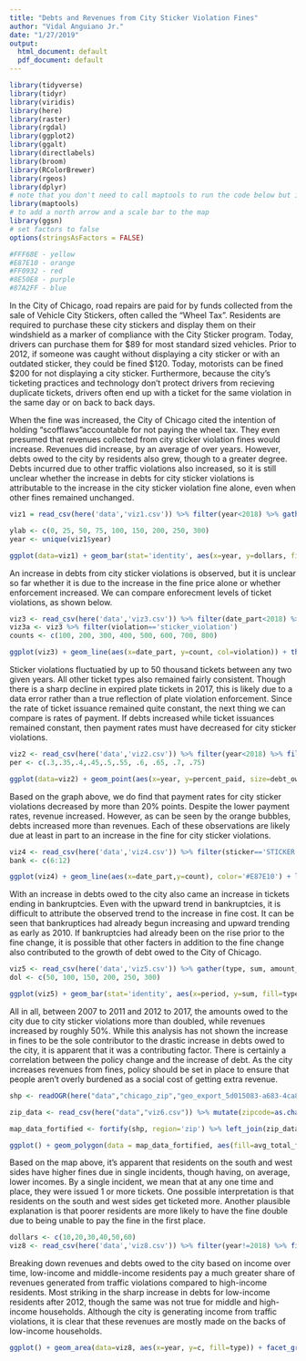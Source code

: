 ```yaml
---
title: "Debts and Revenues from City Sticker Violation Fines"
author: "Vidal Anguiano Jr."
date: "1/27/2019"
output:
  html_document: default
  pdf_document: default
---
```


```r
library(tidyverse)
library(tidyr)
library(viridis)
library(here)
library(raster)
library(rgdal)
library(ggplot2)
library(ggalt)
library(directlabels)
library(broom)
library(RColorBrewer)
library(rgeos)
library(dplyr)
# note that you don't need to call maptools to run the code below but it needs to be installed.
library(maptools)
# to add a north arrow and a scale bar to the map
library(ggsn)
# set factors to false
options(stringsAsFactors = FALSE)

#FFF68E - yellow
#E87E10 - orange
#FF0932 - red
#8E50E8 - purple
#87A2FF - blue
```

In the City of Chicago, road repairs are paid for by funds collected from the sale of Vehicle City Stickers, often called the "Wheel Tax". Residents are required to purchase these city stickers and display them on their windshield as a marker of compliance with the City Sticker program. Today, drivers can purchase them for \$89 for most standard sized vehicles. Prior to 2012, if someone was caught without displaying a city sticker or with an outdated sticker, they could be fined $120. Today, motorists can be fined \$200 for not displaying a city sticker. Furthermore, because the city's ticketing practices and technology don't protect drivers from recieving duplicate tickets, drivers often end up with a ticket for the same violation in the same day or on back to back days. 

When the fine was increased, the City of Chicago cited the intention of holding "scofflaws"accountable for not paying the wheel tax. They even presumed that revenues collected from city sticker violation fines would increase. Revenues did increase, by an average of over years. However, debts owed to the city by residents also grew, though to a greater degree. Debts incurred due to other traffic violations also increased, so it is still unclear whether the increase in debts for city sticker violations is attributable to the increase in the city sticker violation fine alone, even when other fines remained unchanged.

```r
viz1 = read_csv(here('data','viz1.csv')) %>% filter(year<2018) %>% gather(money_type, dollars, amount_due:total_paid) %>% mutate(com_col = paste(type, money_type, sep='_')) %>% dplyr::select(year, com_col, dollars)

ylab <- c(0, 25, 50, 75, 100, 150, 200, 250, 300)
year <- unique(viz1$year)
```


```r
ggplot(data=viz1) + geom_bar(stat='identity', aes(x=year, y=dollars, fill=com_col), position="dodge") + scale_y_continuous(labels = paste0('$',ylab, "M"), breaks = 10^6 * ylab) + scale_fill_manual(values=c('#C2C4C2','#989B98','#FFF68E','#87A2FF'), labels = c("Other-Debts", "Other-Revenue", 'Sticker-Debts','Sticker-Revenue')) + labs(title = "Debts owed to Chicago for sticker violations grew more than \nrevenues", subtitle = "Price of sticker violation ticket rose to $200 from $120 in 2012", caption='Source: ProPublica', x = "Year", y = "Dollars ($)", fill = "Ticket Type\n") + theme_minimal() + theme(plot.title = element_text( size=20, face="bold", color='white'), panel.background = element_rect(fill = "#575757", colour = "#575757"),panel.grid.major=element_line(color='gray'), panel.grid.minor=element_line(color='gray45'), plot.background = element_rect(fill = "#575757"), text=element_text(size=14, family="Yanone Kaffeesatz", color='white'), axis.text.y=element_text(color='white'), axis.text.x=element_text(color='white'), legend.background = element_rect(fill='#575757', color='transparent')) + scale_x_continuous(labels=year, breaks=year)

```

An increase in debts from city sticker violations is observed, but it is unclear so far whether it is due to the increase in the fine price alone or whether enforcement increased. We can compare enforecment levels of ticket violations, as shown below.

```r
viz3 <- read_csv(here('data','viz3.csv')) %>% filter(date_part<2018) %>% dplyr::select(date_part, cleaning_violation, plate_violation, parking_violation, sticker_violation, zone_violation, traffic_violation) %>% gather(violation, count, cleaning_violation:traffic_violation) %>% mutate(violation=factor(violation, levels=c("parking_violation", "plate_violation", "cleaning_violation", "sticker_violation", "zone_violation", "traffic_violation")))
viz3a <- viz3 %>% filter(violation=='sticker_violation')
counts <- c(100, 200, 300, 400, 500, 600, 700, 800)
```

```r
ggplot(viz3) + geom_line(aes(x=date_part, y=count, col=violation)) + theme_minimal() + labs(title = "Sticker violation tickets were issued at fairly constant rate over time\n despite increase in debts owed due to sticker tickets", subtitle = "Comparing Counts of Ticket Types Issued (2007 - 2017)", caption='Source: ProPublica', x = "Year", y = "Number of Tickets Issued", color = "Violation Type") + scale_x_continuous(labels=year, breaks=year) + scale_y_continuous(labels = paste0(counts, "K"), breaks = 10^3 * counts) + scale_colour_manual(values=c(parking_violation="green", plate_violation="orange", cleaning_violation="purple", sticker_violation="Blue", zone_violation='gray', traffic_violation='red'), labels = c('Parking', 'Expired Plate', 'Cleaning', 'Sticker', 'Zone', "Traffic")) + theme(plot.title = element_text( size=20, face="bold", color='white'), panel.background = element_rect(fill = "#575757", colour = "#575757"),panel.grid.major=element_line(color='gray', size=0.2), panel.grid.minor=element_line(color='gray45'), plot.background = element_rect(fill = "#575757"), text=element_text(size=14, family="Yanone Kaffeesatz", color='white'), axis.text.y=element_text(color='white'), axis.text.x=element_text(color='white'), legend.background = element_rect(fill='#575757', color='transparent')) + scale_color_manual(values=c('#E87E10','#FF0932','#8E50E8','#FFF68E', '#87A2FF', 'white'), labels = c('Parking','Expired Plate','Cleaning','Sticker','Zone','Traffic'))
```
Sticker violations fluctuatied by up to 50 thousand tickets between any two given years. All other ticket types also remained fairly consistent. Though there is a sharp decline in expired plate tickets in 2017, this is likely due to a data error rather than a true reflection of plate violation enforcement. Since the rate of ticket issuance remained quite constant, the next thing we can compare is rates of payment. If debts increased while ticket issuances remained constant, then payment rates must have decreased for city sticker violations.
```r
viz2 <- read_csv(here('data','viz2.csv')) %>% filter(year<2018) %>% filter(type=='STICKER')
per <- c(.3,.35,.4,.45,.5,.55, .6, .65, .7, .75)
```


```r
ggplot(data=viz2) + geom_point(aes(x=year, y=percent_paid, size=debt_owed), color='#FFF68E') + geom_point(aes(x=year, y=percent_paid, size=rev_collected), color='#87A2FF', alpha=.6) + geom_line(aes(x=year,y=percent_paid)) + scale_size_continuous(range = c(2,14), labels=c('$20M','$25M', '$30M','$35M', '$40M', '$45M', '$50M'), breaks=c(20000000,25000000,30000000, 35000000, 40000000, 45000000, 50000000)) + labs(title = "Though payment rates for sticker violation tickets declined, \nrevenue increased, but debts grew more", caption='Source: ProPublica', x = "Year", y = "Payment Rate (%)", size = "Revenue Collected/Debt Owed ($)") + theme_minimal() + scale_x_continuous(labels=year,breaks=year) + scale_y_continuous(labels = paste0(per*100, "%"), breaks = per) + theme(plot.title = element_text( size=20, face="bold", color='white'), panel.background = element_rect(fill = "#575757", colour = "#575757"),panel.grid.major=element_line(color='gray'), panel.grid.minor=element_line(color='gray45'), plot.background = element_rect(fill = "#575757"), text=element_text(size=14, family="Yanone Kaffeesatz", color='white'), axis.text.y=element_text(color='white'), axis.text.x=element_text(color='white'), legend.background = element_rect(fill='#575757', color='transparent')) + geom_dl(aes(x=2016, y=.59,label='Revenue greater than debts'),method="smart.grid", color='white') + geom_dl(aes(x=2018, y=.46,label='Debts greater than revenues'), method="first.points", color='white')
```

Based on the graph above, we do find that payment rates for city sticker violations decreased by more than 20% points. Despite the lower payment rates, revenue increased. However, as can be seen by the orange bubbles, debts increased more than revenues. Each of these observations are likely due at least in part to an increase in the fine for city sticker violations.

```r
viz4 <- read_csv(here('data','viz4.csv')) %>% filter(sticker=='STICKER') %>% filter(ticket_queue=='Bankruptcy') %>% filter(date_part<2018)
bank <- c(6:12)
```



```r
ggplot(viz4) + geom_line(aes(x=date_part,y=count), color='#E87E10') + labs(title = "Bankruptcies skyrocket post-2012, up by nearly 4 thousand \nthe previous year", subtitle = "Tickets ending in bankruptcy from 2007 to 2017", caption='Source: ProPublica', x = "Year", y = "Tickets Ending in Bankruptcy", size = "Revenue Collected/Debt Owed ($)") + theme_minimal() + theme(plot.title = element_text( size=20, face="bold", color='white'), panel.background = element_rect(fill = "#575757", colour = "#575757"),panel.grid.major=element_line(color='gray'), panel.grid.minor=element_line(color='gray45'), plot.background = element_rect(fill = "#575757"), text=element_text(size=14, family="Yanone Kaffeesatz", color='white'), axis.text.y=element_text(color='white'), axis.text.x=element_text(color='white'), legend.background = element_rect(fill='#575757', color='transparent'))  + scale_x_continuous(labels=year,breaks=year) + scale_y_continuous(labels = paste0(bank, "K"), breaks = bank*1000)
```

With an increase in debts owed to the city also came an increase in tickets ending in bankruptcies. Even with the upward trend in bankruptcies, it is difficult to attribute the observed trend to the increase in fine cost. It can be seen that bankruptices had already begun increasing and upward trending as early as 2010. If bankruptcies had already been on the rise prior to the fine change, it is possible that other facters in addition to the fine change also contributed to the growth of debt owed to the City of Chicago.

```r
viz5 <- read_csv(here('data','viz5.csv')) %>% gather(type, sum, amount_due:total_payments) %>% mutate(period = factor(period, levels=c('pre-2012','post-2012')))
dol <- c(50, 100, 150, 200, 250, 300)
```

```r
ggplot(viz5) + geom_bar(stat='identity', aes(x=period, y=sum, fill=type), position="dodge") + labs(title = "Though revenues increased after rate hike, debt increased by more\n than twice the amount in the same period", caption='Source: ProPublica', x = "Period", y = "Dollars", fill="") + theme_minimal() + scale_x_discrete(labels=c("Pre-2012", "Post-2012")) + scale_fill_manual(values=c('#FFF68E','#87A2FF'), labels = c('Debts','Revenues')) + scale_y_continuous(labels = paste0('$',dol,'M'), breaks = dol*1000000) + theme(plot.title = element_text( size=20, face="bold", color='white'), panel.background = element_rect(fill = "#575757", colour = "#575757"),panel.grid.major=element_line(color='gray'), panel.grid.minor=element_line(color='gray45'), plot.background = element_rect(fill = "#575757"), text=element_text(size=14, family="Yanone Kaffeesatz", color='white'), axis.text.y=element_text(color='white'), axis.text.x=element_text(color='white'), legend.background = element_rect(fill='#575757', color='transparent')) 
```

All in all, between 2007 to 2011 and 2012 to 2017, the amounts owed to the city due to city sticker violations more than doubled, while revenues increased by roughly 50%. While this analysis has not shown the increase in fines to be the sole contributor to the drastic increase in debts owed to the city, it is apparent that it was a contributing factor. There is certainly a correlation between the policy change and the increase of debt. As the city increases revenues from fines, policy should be set in place to ensure that people aren't overly burdened as a social cost of getting extra revenue.

```r
shp <- readOGR(here("data","chicago_zip","geo_export_5d015083-a683-4ca8-8226-38c954778ae2.shp"), layer='geo_export_5d015083-a683-4ca8-8226-38c954778ae2')

zip_data <- read_csv(here("data","viz6.csv")) %>% mutate(zipcode=as.character(zipcode))

map_data_fortified <- fortify(shp, region='zip') %>% left_join(zip_data, by=c("id" = "zipcode"))
```

```r
ggplot() + geom_polygon(data = map_data_fortified, aes(fill=avg_total_fines, x=long, y=lat, group=group)) + geom_path(data = map_data_fortified, aes(x=long, y=lat, group=group), color='black', size=0.1) + coord_equal() + coord_proj("+proj=tmerc +lat_0=36.66666666666666 +lon_0=-88.33333333333333 +k=0.9999749999999999 +x_0=300000 +y_0=0 +ellps=GRS80 +datum=NAD83 +to_meter=0.3048006096012192 +no_defs") + scale_fill_viridis(option = "magma", direction = 1) + labs(title = "Amount owed from single ticketing \nincidents higher, on average, in city's \nsouth and west sides", caption='Source: ProPublica', x = "South", y = "West", fill="Total Fines per Incident") + theme(plot.title = element_text( size=20, face="bold", color='white'), panel.background = element_rect(fill = "#575757", colour = "#575757"),panel.grid.major=element_line(color='gray'), panel.grid.minor=element_line(color='gray45'), plot.background = element_rect(fill = "#575757"), text=element_text(size=14, family="Yanone Kaffeesatz", color='white'), axis.text.y=element_text(color='#575757'), axis.text.x=element_text(color='#575757'), legend.background = element_rect(fill='#575757')) 
```


Based on the map above, it's apparent that residents on the south and west sides have higher fines due in single incidents, though having, on average, lower incomes. By a single incident, we mean that at any one time and place, they were issued 1 or more tickets. One possible interpretation is that residents on the south and west sides get ticketed more. Another plausible explanation is that poorer residents are more likely to have the fine double due to being unable to pay the fine in the first place.
```r
dollars <- c(10,20,30,40,50,60)
viz8 <- read_csv(here('data','viz8.csv')) %>% filter(year!=2018) %>% filter(!is.na(income_level)) %>% gather(type, c, payments:amount_due) %>% transform(income_level=factor(income_level,levels=c("high-income","middle-income","low-income")))
```

Breaking down revenues and debts owed to the city based on income over time, low-income and middle-income residents pay a much greater share of revenues generated from traffic violations compared to high-income residents. Most striking in the sharp increase in debts for low-income residents after 2012, though the same was not true for middle and high-income households. Although the city is generating income from traffic violations, it is clear that these revenues are mostly made on the backs of low-income households.
```r
ggplot() + geom_area(data=viz8, aes(x=year, y=c, fill=type)) + facet_grid(income_level ~ .) + scale_y_continuous(labels = paste0('$',dollars, "M"), breaks = 10^6 * dollars) + theme(plot.title = element_text( size=20, face="bold", color='white'), panel.background = element_rect(fill = "#575757", color = "#575757"), panel.grid.major=element_line(color='gray'), panel.grid.minor=element_line(color='gray45'), plot.background = element_rect(fill = "#575757"), text=element_text(size=14, family="Yanone Kaffeesatz", color='white'), axis.text.y=element_text(color='white'), axis.text.x=element_text(color='white'), legend.background = element_rect(fill='#575757')) + scale_x_continuous(labels=year, breaks=year) + scale_fill_manual(values=c('#FFF68E','#87A2FF'), labels = c("Debts", "Revenues")) + labs(title = "Most debt and ticket revenues  are from households in zipcodes where\n median income is less than $49,000", subtitle = "Median income thresholds - low-income: <= $49K; middle-income <= $80K, high-income > $80K", caption='Source: ProPublica', x = "Year", y = "Dollars ($)", fill='')
```

